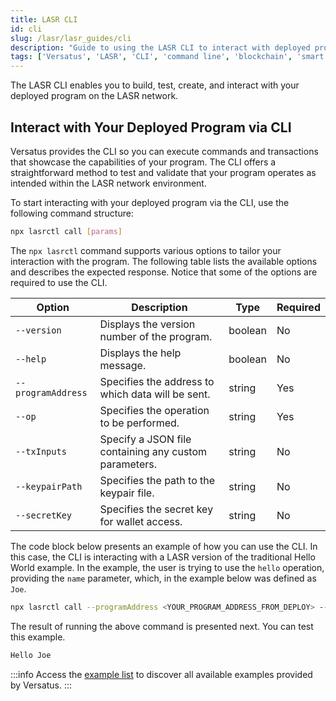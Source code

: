 ```yaml
---
title: LASR CLI
id: cli
slug: /lasr/lasr_guides/cli
description: "Guide to using the LASR CLI to interact with deployed programs on the LASR network, including command structure, options, and examples."
tags: ['Versatus', 'LASR', 'CLI', 'command line', 'blockchain', 'smart contracts']
---
```


The LASR CLI enables you to build, test, create, and interact with your deployed program on the LASR network. 

## Interact with Your Deployed Program via CLI

Versatus provides the CLI so you can execute commands and transactions that showcase the capabilities of your program. The CLI offers a straightforward method to test and validate that your program operates as intended within the LASR network environment.

To start interacting with your deployed program via the CLI, use the following command structure:

```bash
npx lasrctl call [params]
```

The `npx lasrctl` command supports various options to tailor your interaction with the program. The following table lists the available options and describes the expected response. Notice that some of the options are required to use the CLI.


| Option            | Description                                       | Type    | Required |
|-------------------|---------------------------------------------------|---------|----------|
| `--version`       | Displays the version number of the program.                              | boolean | No       |
| `--help`          | Displays the help message.                                         | boolean | No       |
| `--programAddress`| Specifies the address to which data will be sent.                       | string  | Yes      |
| `--op`            | Specifies the operation to be performed.          | string  | Yes      |
| `--txInputs`        | Specify a JSON file containing any custom parameters.                     | string  | No      |
| `--keypairPath`   | Specifies the path to the keypair file.                        | string  | No       |
| `--secretKey`     | Specifies the secret key for wallet access.                   | string  | No       |

The code block below presents an example of how you can use the CLI. In this case, the CLI is interacting with a LASR version of the traditional Hello World example. In the example, the user is trying to use the `hello` operation, providing the `name` parameter, which, in the example below was defined as `Joe`.

```bash
npx lasrctl call --programAddress <YOUR_PROGRAM_ADDRESS_FROM_DEPLOY> --op hello --txInputs '{"name": "Joe"}'
```

The result of running the above command is presented next. You can test this example. 

```bash
Hello Joe
```

:::info
  Access the [example list](/lasr/core_concepts/templates) to discover all available examples provided by Versatus.
:::
